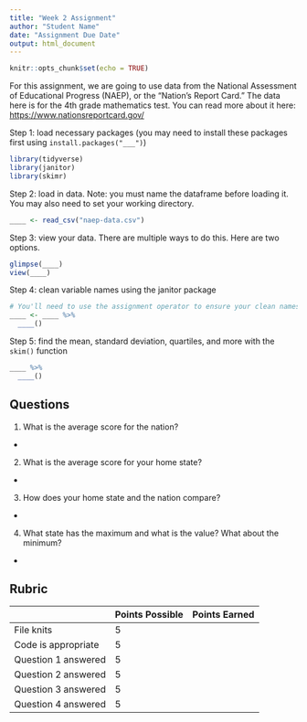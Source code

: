 ```yaml
---
title: "Week 2 Assignment"
author: "Student Name"
date: "Assignment Due Date"
output: html_document
---
```


```r
knitr::opts_chunk$set(echo = TRUE)
```

For this assignment, we are going to use data from the National Assessment of Educational Progress (NAEP), or the "Nation's Report Card." The data here is for the 4th grade mathematics test. You can read more about it here: <https://www.nationsreportcard.gov/>

Step 1: load necessary packages (you may need to install these packages first using `install.packages("___")`)

```r
library(tidyverse)
library(janitor)
library(skimr)
```

Step 2: load in data. Note: you must name the dataframe before loading it. You may also need to set your working directory.

```r
____ <- read_csv("naep-data.csv")
```

Step 3: view your data. There are multiple ways to do this. Here are two options.

```r
glimpse(____)
view(____)
```

Step 4: clean variable names using the janitor package

```r
# You'll need to use the assignment operator to ensure your clean names save to a dataframe. We suggest using a name that inludes the phrase "clean"
____ <- ____ %>% 
  ____()
```

Step 5: find the mean, standard deviation, quartiles, and more with the `skim()` function

```r
____ %>% 
  ____()
```

## Questions

1.  What is the average score for the nation?

-   

2.  What is the average score for your home state?

-   

3.  How does your home state and the nation compare?

-   

4.  What state has the maximum and what is the value? What about the minimum?

-   

## Rubric

|                     | Points Possible | Points Earned |
|---------------------|-----------------|---------------|
| File knits          | 5               |               |
| Code is appropriate | 5               |               |
| Question 1 answered | 5               |               |
| Question 2 answered | 5               |               |
| Question 3 answered | 5               |               |
| Question 4 answered | 5               |               |
